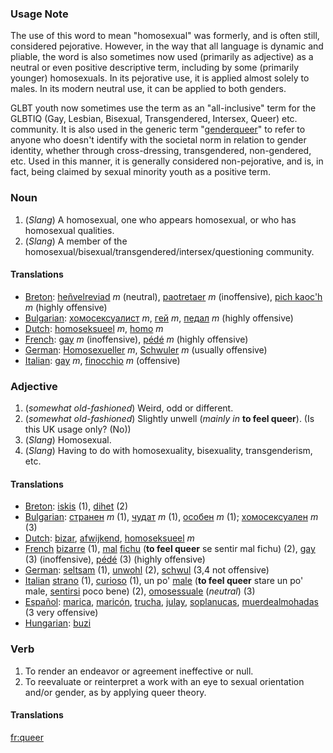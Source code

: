 ===Usage Note===
The use of this word to mean "homosexual" was formerly, and is often still, considered pejorative.  However, in the way that all language is dynamic and pliable, the word is also sometimes now used (primarily as adjective) as a neutral or even positive descriptive term, including by some (primarily younger) homosexuals. In its pejorative use, it is applied almost solely to males. In its modern neutral use, it can be applied to both genders.

GLBT youth now sometimes use the term as an "all-inclusive" term for the GLBTIQ (Gay, Lesbian, Bisexual, Transgendered, Intersex, Queer) etc. community.  It is also used in the generic term "[[genderqueer]]" to refer to anyone who doesn't identify with the societal norm in relation to gender identity, whether through cross-dressing, transgendered, non-gendered, etc.  Used in this manner, it is generally considered non-pejorative, and is, in fact, being claimed by sexual minority youth as a positive term.

===Noun===

#(''Slang'') A homosexual, one who appears homosexual, or who has homosexual qualities.
#(''Slang'') A member of the homosexual/bisexual/transgendered/intersex/questioning community.

====Translations====

*[[Breton]]: [[heñvelreviad]] ''m'' (neutral), [[paotretaer]] ''m'' (inoffensive), [[pich kaoc'h]] ''m'' (highly offensive)
*[[Bulgarian]]: [[хомосексуалист]] ''m'', [[гей]] ''m'', [[педал]] ''m''  (highly offensive)
*[[Dutch]]: [[homoseksueel]] ''m'', [[homo]] ''m''
*[[French]]: [[gay]] ''m'' (inoffensive), [[pédé]] ''m'' (highly offensive)
*[[German]]: [[Homosexueller]] ''m'', [[Schwuler]] ''m'' (usually offensive)
*[[Italian]]: [[gay]] ''m'', [[finocchio]] ''m'' (offensive)

===Adjective===
#(''somewhat old-fashioned'') Weird, odd or different.
#(''somewhat old-fashioned'') Slightly unwell (''mainly in'' '''to feel queer''').  (Is this UK usage only? (No))
#(''Slang'') Homosexual.
#(''Slang'') Having to do with homosexuality, bisexuality, transgenderism, etc.

====Translations====

*[[Breton]]: [[iskis]] (1), [[dihet]] (2)
*[[Bulgarian]]: [[странен]] ''m'' (1), [[чудат]] ''m'' (1), [[особен]] ''m'' (1); [[хомосексуален]] ''m'' (3)
*[[Dutch]]: [[bizar]], [[afwijkend]], [[homoseksueel]] ''m''
*[[French]] [[bizarre]] (1), [[mal]] [[fichu]] ('''to feel queer''' se sentir mal fichu) (2), [[gay]] (3) (inoffensive), [[pédé]] (3) (highly offensive)
*[[German]]: [[seltsam]] (1), [[unwohl]] (2), [[schwul]] (3,4 not offensive)
*[[Italian]] [[strano]] (1), [[curioso]] (1), un po' [[male]] ('''to feel queer''' stare un po' male, [[sentirsi]] poco bene) (2), [[omosessuale]] (''neutral'') (3)
*[[ Español]]: [[marica]], [[maricón]], [[trucha]], [[julay]], [[soplanucas]], [[muerdealmohadas]] (3 very offensive)
*[[ Hungarian]]: [[buzi]]

===Verb===
#To render an endeavor or agreement ineffective or null.
#To reevaluate or reinterpret a work with an eye to sexual orientation and/or gender, as by applying queer theory.
====Translations====

[[fr:queer]]